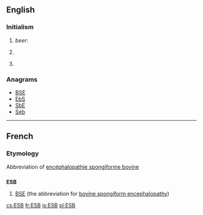 ==English==

===Initialism===
{{en-initialism}}

# ''beer:'' {{initialism of|w:Extra special bitter|extra special bitter}}
# {{computing}} {{initialism of|enterprise service bus}}
# {{Ireland}} {{initialism of|w:Electricity Supply Board|Electricity Supply Board}}

===Anagrams===
* [[BSE#English|BSE]]
* [[EbS#English|EbS]]
* [[SbE#English|SbE]]
* [[Seb#English|Seb]]

----

==French==

===Etymology===
Abbreviation of [[encéphalopathie spongiforme bovine]]

==={{initialism|fr}}===
'''ESB'''

# [[BSE]] (the abbreviation for [[bovine spongiform encephalopathy]])

[[cs:ESB]]
[[fr:ESB]]
[[is:ESB]]
[[pl:ESB]]